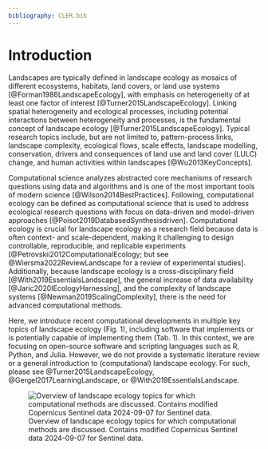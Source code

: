 ```yaml
---
bibliography: CLER.bib
---
```


<!-- Person responsible: Hesselbarth -->

# Introduction {#sec-introduction}

Landscapes are typically defined in landscape ecology as mosaics of different ecosystems, habitats, land covers, or land use systems [@Forman1986LandscapeEcology], with emphasis on heterogeneity of at least one factor of interest [@Turner2015LandscapeEcology].
Linking spatial heterogeneity and ecological processes, including potential interactions between heterogeneity and processes, is the fundamental concept of landscape ecology [@Turner2015LandscapeEcology].
Typical research topics include, but are not limited to, pattern-process links, landscape complexity, ecological flows, scale effects, landscape modelling, conservation, drivers and consequences of land use and land cover (LULC) change, and human activities within landscapes [@Wu2013KeyConcepts].

Computational science analyzes abstracted core mechanisms of research questions using data and algorithms and is one of the most important tools of modern science [@Wilson2014BestPractices].
<!-- R1: Data-driven and model-driven -->
Following, computational ecology can be defined as computational science that is used to address ecological research questions with focus on data-driven and model-driven approaches [@Poisot2019DatabasedSynthesisdriven].
Computational ecology is crucial for landscape ecology as a research field because data is often context- and scale-dependent, making it challenging to design controllable, reproducible, and replicable experiments [@Petrovskii2012ComputationalEcology; but see @Wiersma2022ReviewLandscape for a review of experimental studies].
Additionally, because landscape ecology is a cross-disciplinary field [@With2019EssentialsLandscape], the general increase of data availability [@Jaric2020IEcologyHarnessing], and the complexity of landscape systems [@Newman2019ScalingComplexity], there is the need for advanced computational methods.

<!-- R1: Very good idea to suggest software implementing methodological developments. It would be even better with a recapitulative table -->
Here, we introduce recent computational developments in multiple key topics of landscape ecology (Fig. 1), including software that implements or is potentially capable of implementing them (Tab. 1).
In this context, we are focusing on open-source software and scripting languages such as R, Python, and Julia.
However, we do not provide a systematic literature review or a general introduction to (computational) landscape ecology.
For such, please see @Turner2015LandscapeEcology, @Gergel2017LearningLandscape, or @With2019EssentialsLandscape.

<!-- R1: The links between Spatial sampling, Spatial planning, and Genetics, towards Landscape mean?  The figure would be more meaningful with an explanation of these links, either in the caption or directly on the figure. Also, for other topics (e.g. connectivity), a keyword (or short sentence) summarizing the contribution of the topic to Landscape Ecology would be great. -->

![Overview of landscape ecology topics for which computational methods are discussed. Contains modified Copernicus Sentinel data 2024-09-07 for Sentinel data.](Figures/Fig-1.jpg)
